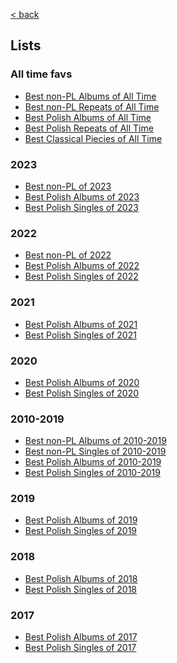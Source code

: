 [\< back](/music)

## Lists

### All time favs

- [Best non-PL Albums of All Time](/music/lists/best-non-pl-albums-of-all-time)
- [Best non-PL Repeats of All Time](/music/lists/best-non-pl-repeats-of-all-time)
- [Best Polish Albums of All Time](/music/lists/best-pl-albums-of-all-time)
- [Best Polish Repeats of All Time](/music/lists/best-pl-repeats-of-all-time)
- [Best Classical Piecies of All Time](/music/lists/best-classical-pieces-of-all-time)

### 2023

- [Best non-PL of 2023](/music/lists/best-non-pl-of-2023)
- [Best Polish Albums of 2023](/music/lists/best-pl-albums-of-2023)
- [Best Polish Singles of 2023](/music/lists/best-pl-singles-of-2023)

### 2022

- [Best non-PL of 2022](/music/lists/best-non-pl-of-2022)
- [Best Polish Albums of 2022](/music/lists/best-pl-albums-of-2022)
- [Best Polish Singles of 2022](/music/lists/best-pl-singles-of-2022)

### 2021

- [Best Polish Albums of 2021](/music/lists/best-pl-albums-of-2021)
- [Best Polish Singles of 2021](/music/lists/best-pl-singles-of-2021)

### 2020

- [Best Polish Albums of 2020](/music/lists/best-pl-albums-of-2020)
- [Best Polish Singles of 2020](/music/lists/best-pl-singles-of-2020)

### 2010-2019

- [Best non-PL Albums of 2010-2019](/music/lists/best-non-pl-albums-of-2010-2019)
- [Best non-PL Singles of 2010-2019](/music/lists/best-non-pl-singles-of-2010-2019)
  <br/>
- [Best Polish Albums of 2010-2019](/music/lists/best-pl-albums-of-2010-2019)
- [Best Polish Singles of 2010-2019](/music/lists/best-pl-singles-of-2010-2019)
  <br/>

### 2019

- [Best Polish Albums of 2019](/music/lists/best-pl-albums-of-2019)
- [Best Polish Singles of 2019](/music/lists/best-pl-singles-of-2019)

### 2018

- [Best Polish Albums of 2018](/music/lists/best-pl-albums-of-2018)
- [Best Polish Singles of 2018](/music/lists/best-pl-singles-of-2018)

### 2017

- [Best Polish Albums of 2017](/music/lists/best-pl-albums-of-2017)
- [Best Polish Singles of 2017](/music/lists/best-pl-singles-of-2017)

